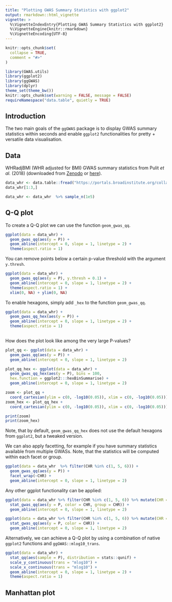 ```yaml
---
title: "Plotting GWAS Summary Statistics with ggplot2"
output: rmarkdown::html_vignette
vignette: >
  %\VignetteIndexEntry{Plotting GWAS Summary Statistics with ggplot2}
  %\VignetteEngine{knitr::rmarkdown}
  %\VignetteEncoding{UTF-8}
---
```


```r
knitr::opts_chunk$set(
  collapse = TRUE,
  comment = "#>"
)
```


```r
library(GWAS.utils)
library(ggplot2)
library(ggGWAS)
library(dplyr)
theme_set(theme_bw())
knitr::opts_chunk$set(warning = FALSE, message = FALSE)
requireNamespace("data.table", quietly = TRUE)

```



## Introduction

The two main goals of the `ggGWAS` package is to display GWAS summary statistics within seconds and enable `ggplot2` functionalities for pretty + versatile data visualisation.  



## Data

WHRadjBMI (WHR adjusted for BMI) GWAS summary statistics from Pulit _et al._ (2018) (downloaded from [Zenodo](https://zenodo.org/record/1251813#.XUqYvlCxXUJ) or [here](https://portals.broadinstitute.org/collaboration/giant/index.php/GIANT_consortium_data_files)).


```r
data_whr <- data.table::fread("https://portals.broadinstitute.org/collaboration/giant/images/6/6e/Whradjbmi.giant-ukbb.meta-analysis.combined.23May2018.HapMap2_only.txt.gz") %>% as.data.frame()
data_whr[1:3,]

data_whr <- data_whr  %>% sample_n(1e5)
```


## Q-Q plot



To create a Q-Q plot we can use the function `geom_gwas_qq`.

```r
ggplot(data = data_whr) + 
  geom_gwas_qq(aes(y = P)) +
  geom_abline(intercept = 0, slope = 1, linetype = 2) + 
  theme(aspect.ratio = 1)

```

You can remove points below a certain p-value threshold with the argument `y.thresh`.

```r
ggplot(data = data_whr) + 
  geom_gwas_qq(aes(y = P), y.thresh = 0.1) + 
  geom_abline(intercept = 0, slope = 1, linetype = 2) + 
  theme(aspect.ratio = 1) + 
  xlim(0, NA) + ylim(0, NA)

```


To enable hexagons, simply add `_hex` to the function `geom_gwas_qq`.

```r
ggplot(data = data_whr) + 
  geom_gwas_qq_hex(aes(y = P)) + 
  geom_abline(intercept = 0, slope = 1, linetype = 2) + 
  theme(aspect.ratio = 1)
 
```

How does the plot look like among the very large P-values?

```r

plot_qq <- ggplot(data = data_whr) + 
  geom_gwas_qq(aes(y = P)) +
  geom_abline(intercept = 0, slope = 1, linetype = 2)

plot_qq_hex <- ggplot(data = data_whr) + 
  geom_gwas_qq_hex(aes(y = P), bins = 100,
  hex.function = ggplot2:::hexBinSummarise) +
  geom_abline(intercept = 0, slope = 1, linetype = 2)

zoom <- plot_qq + 
  coord_cartesian(ylim = c(0, -log10(0.05)), xlim = c(0, -log10(0.05))) 
zoom_hex <- plot_qq_hex + 
  coord_cartesian(ylim = c(0, -log10(0.05)), xlim = c(0, -log10(0.05)))

print(zoom)
print(zoom_hex)

```

Note, that by default, ``geom_gwas_qq_hex`` does not use the default hexagons from `ggplot2`, but a tweaked version. 


We can also apply facetting, for example if you have summary statistics available from multiple GWASs. Note, that the statistics will be computed within each facet or group.

```r
ggplot(data = data_whr  %>% filter(CHR %in% c(1, 5, 6))) + 
  geom_gwas_qq(aes(y = P)) + 
  facet_wrap(~CHR) + 
  geom_abline(intercept = 0, slope = 1, linetype = 2)

```

Any other ggplot functionality can be applied: 

```r

ggplot(data = data_whr %>% filter(CHR %in% c(1, 5, 6)) %>% mutate(CHR = as.factor(CHR))) + 
  stat_gwas_qq(aes(y = P, color = CHR, group = CHR)) + 
  geom_abline(intercept = 0, slope = 1, linetype = 2)

ggplot(data = data_whr %>% filter(CHR %in% c(1, 5, 6)) %>% mutate(CHR = as.factor(CHR))) + 
  stat_gwas_qq(aes(y = P, color = CHR)) + 
  geom_abline(intercept = 0, slope = 1, linetype = 2)

```

Alternatively, we can achieve a Q-Q plot by using a combination of native `ggplot2` functions and ``ggGWAS::mlog10_trans``. 

```r
ggplot(data = data_whr) + 
  stat_qq(aes(sample = P), distribution = stats::qunif) +
  scale_y_continuous(trans = "mlog10") + 
  scale_x_continuous(trans = "mlog10") + 
  geom_abline(intercept = 0, slope = 1, linetype = 2) + 
  theme(aspect.ratio = 1)


```


## Manhattan plot

